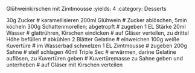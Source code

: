 Glühweinkirschen mit Zimtmousse
:yields: 4
:category: Desserts

30g Zucker
# karamellisieren
200ml Glühwein
# Zucker ablöschen, 5min köcheln
300g Schattenmorellen; abgetropft
# zugeben
1 EL Stärke
20ml Wasser
# glattrühren, Kirschen eindicken
# auf Gläser verteilen, zu drittel Höhe befüllen
# abkühlen
2 Blätter Gelatine
# einweichen
100g weiße Kuvertüre
# im Wasserbad schmelzen
1 EL Zimtmousse
# zugeben
200g Sahne
# steif schlagen
40ml Triple Sec
# erwärmen, darine Gelatine auflösen, zu Kuvertüren geben
# Kuvertüremasse zu Sahne geben und unterheben
# auf Gläser mit Kirschen verteilen
